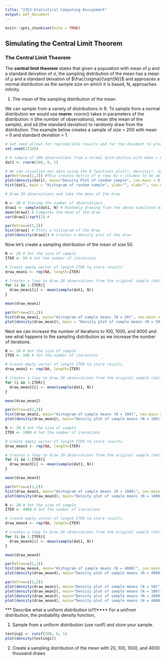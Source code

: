 ```yaml
---
title: "2352-Statistical Computing Assignment"
output: pdf_document
---
```


```r
knitr::opts_chunk$set(echo = TRUE)
```

## Simulating the Central Limit Theorem

### The Central Limit Theorem
The **central limit theorem** states that given a population with mean of $\mu$ and a standard deivation of $\sigma$, the sampling distribution of the mean has a mean of $\mu$ and a standard deivation of $\frac{\sigma}{\sqrt{N}}$ and approaces a normal distribution as the sample size on which it is based, N, approaches infinity. 

1. The mean of the sampling distribution of the mean


We can sample from a variety of distributions in R. To sample from a normal distribution we would use **rnorm**. rnorm() takes in parameters of the distribution: n (the number of observations), mean (the mean of the sample), and sd (the standard deviation) to randomly draw from the distribution. The example below creates a sample of size = 200 with mean = 0 and standard deviation = 1. 

```r
# Set seed allows for reproducible results and for the document to produce the exact sample numbers and samples 
set.seed(12345)  

# A sample of 200 observations from a normal distribution with mean = 0 and sd = 1. 
dat1 <- rnorm(200, 0, 1)

# We can visualize our data using the R functions plot(), density(), and hist()
par(mfrow=c(1,2)) #This creates matrix of m rows by n columns to be able to plot more than one plot
plot(density(dat1), main="Density Plot of random sample", cex.main = 0.8) # Creates a density plot of the data
hist(dat1, main = "Histogram of random sample", ylab="", xlab="", cex.main = 0.8) # Creates a histogram of the data 
```

```r
# Draw 20 observations and take the mean of the draw 

N <- 20 # Storing the number of observations
draw1 <- sample(dat1, N) # Randomly drawing from the above simulated data N number of times and storing it in draw1
mean(draw1) # Computes the mean of the draw
var(draw1)/sqrt(1) #

par(mfrow=c(1,2))
hist(draw1) # Plots a histogram of the draw
plot(density(draw1)) # Creates a density plot of the draw
```

Now let's create a sampling distribution of the mean of size 50. 
```r
N <- 20 # Set the size of sample
ITER <- 50 # Set the number of iterations

# Create empty vector of length ITER to store results 
draw_mean1 <- rep(NA, length=ITER)

# Creates a loop to draw 20 observations from the original sample (dat1), takes the mean of the 20 observations, and stores the mean and iterates over the loop ITER times (in this case 50 times)
for (i in 1:ITER){
  draw_mean1[i] <- mean(sample(dat1, N))
}

mean(draw_mean1)

par(mfrow=c(1,2))
hist(draw_mean1, main="Histogram of sample means (N = 50)", cex.main = 0.8) # Plots a histogram of the sample means
plot(density(draw_mean1), main = "Density plot of sample means (N = 50)", cex.main = 0.8) # Creates a density plot of the sample means 
```

Next we can increase the number of iterations to 100, 1000, and 4000 and see what happens to the sampling distribution as we increase the number of iterations. 
```r
N <- 20 # Set the size of sample
ITER <- 100 # Set the number of iterations

# Create empty vector of length ITER to store results 
draw_mean2 <- rep(NA, length=ITER)

# Creates a loop to draw 20 observations from the original sample (dat1), takes the mean of the 20 observations, and stores the mean and iterates over the loop ITER times (in this case 100 times)
for (i in 1:ITER){
  draw_mean2[i] <- mean(sample(dat1, N))
}

mean(draw_mean2)

par(mfrow=c(1,2))
hist(draw_mean2, main="Histogram of sample means (N = 100)", cex.main = 0.8) # Plots a histogram of the sample means
plot(density(draw_mean2), main="Density plot of sample means (N = 100)", cex.main = 0.8) # Creates a density plot of the sample means 
```

```r
N <- 20 # Set the size of sample
ITER <- 1000 # Set the number of iterations

# Create empty vector of length ITER to store results 
draw_mean3 <- rep(NA, length=ITER)

# Creates a loop to draw 20 observations from the original sample (dat1), takes the mean of the 20 observations, and stores the mean and iterates over the loop ITER times (in this case 1000 times)
for (i in 1:ITER){
  draw_mean3[i] <- mean(sample(dat1, N))
}

mean(draw_mean3)

par(mfrow=c(1,2))
hist(draw_mean3, main="Histogram of sample means (N = 1000)", cex.main = 0.8)# Plots a histogram of the sample means
plot(density(draw_mean3), main="Density plot of sample means (N = 1000)", cex.main = 0.8) # Creates a density plot of the sample means 
```

```r
N <- 20 # Set the size of sample
ITER <- 4000 # Set the number of iterations

# Create empty vector of length ITER to store results 
draw_mean4 <- rep(NA, length=ITER)

# Creates a loop to draw 20 observations from the original sample (dat1), takes the mean of the 20 observations, and stores the mean and iterates over the loop ITER times (in this case 4000 times)
for (i in 1:ITER){
  draw_mean4[i] <- mean(sample(dat1, N))
}

mean(draw_mean4)

par(mfrow=c(1,2))
hist(draw_mean4, main="Histogram of sample means (N = 4000)", cex.main = 0.8) # Plots a histogram of the sample means
plot(density(draw_mean4), main="Density plot of sample means (N = 4000)", cex.main = 0.8) # Creates a density plot of the sample means 
```

```r
par(mfrow=c(2,2))
plot(density(draw_mean1), main="Density plot of sample means (N = 50)", cex.main = 0.8)
plot(density(draw_mean2), main="Density plot of sample means (N = 100)", cex.main = 0.8)
plot(density(draw_mean3), main="Density plot of sample means (N = 1000)", cex.main = 0.8)
plot(density(draw_mean4), main="Density plot of sample means (N = 4000)", cex.main = 0.8)
```

*** Describe what a uniform distribution is!!!!****
For a unifrom distribution, the probability density function, 

1. Sample from a uniform distribution (use runif) and store your sample. 
```r
testing1 <- runif(500, 0, 1)
plot(density(testing1))
```

2. Create a sampling distribution of the mean with 20, 100, 1000, and 4000 thousand draws 
